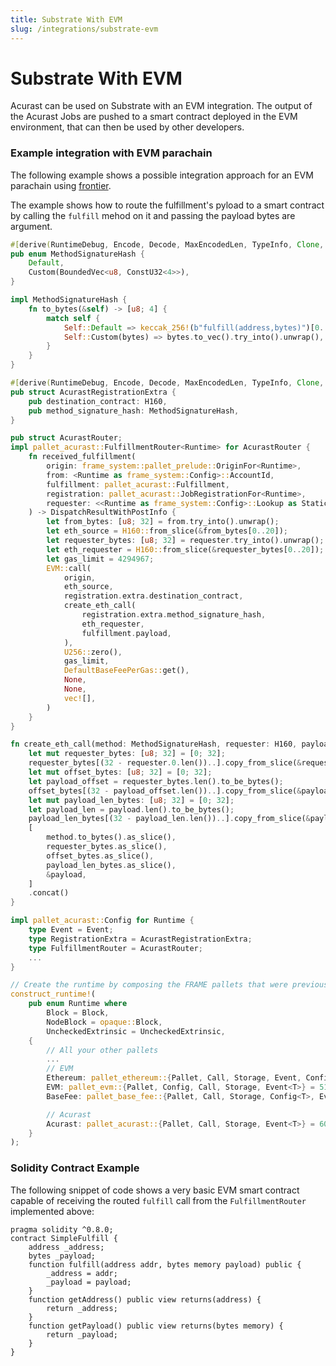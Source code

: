 ```yaml
---
title: Substrate With EVM
slug: /integrations/substrate-evm
---
```


# Substrate With EVM

Acurast can be used on Substrate with an EVM integration. The output of the Acurast Jobs are pushed to a smart contract deployed in the EVM environment, that can then be used by other developers.

### Example integration with EVM parachain

The following example shows a possible integration approach for an EVM parachain using [frontier](https://github.com/paritytech/frontier).

The example shows how to route the fulfillment's pyload to a smart contract by calling the `fulfill` mehod on it and passing the payload bytes are argument.

```rust
#[derive(RuntimeDebug, Encode, Decode, MaxEncodedLen, TypeInfo, Clone, PartialEq)]
pub enum MethodSignatureHash {
	Default,
	Custom(BoundedVec<u8, ConstU32<4>>),
}

impl MethodSignatureHash {
	fn to_bytes(&self) -> [u8; 4] {
		match self {
			Self::Default => keccak_256!(b"fulfill(address,bytes)")[0..4].try_into().unwrap(),
			Self::Custom(bytes) => bytes.to_vec().try_into().unwrap(),
		}
	}
}

#[derive(RuntimeDebug, Encode, Decode, MaxEncodedLen, TypeInfo, Clone, PartialEq)]
pub struct AcurastRegistrationExtra {
	pub destination_contract: H160,
	pub method_signature_hash: MethodSignatureHash,
}

pub struct AcurastRouter;
impl pallet_acurast::FulfillmentRouter<Runtime> for AcurastRouter {
	fn received_fulfillment(
		origin: frame_system::pallet_prelude::OriginFor<Runtime>,
		from: <Runtime as frame_system::Config>::AccountId,
		fulfillment: pallet_acurast::Fulfillment,
		registration: pallet_acurast::JobRegistrationFor<Runtime>,
		requester: <<Runtime as frame_system::Config>::Lookup as StaticLookup>::Target,
	) -> DispatchResultWithPostInfo {
		let from_bytes: [u8; 32] = from.try_into().unwrap();
		let eth_source = H160::from_slice(&from_bytes[0..20]);
		let requester_bytes: [u8; 32] = requester.try_into().unwrap();
		let eth_requester = H160::from_slice(&requester_bytes[0..20]);
		let gas_limit = 4294967;
		EVM::call(
			origin,
			eth_source,
			registration.extra.destination_contract,
			create_eth_call(
				registration.extra.method_signature_hash,
				eth_requester,
				fulfillment.payload,
			),
			U256::zero(),
			gas_limit,
			DefaultBaseFeePerGas::get(),
			None,
			None,
			vec![],
		)
	}
}

fn create_eth_call(method: MethodSignatureHash, requester: H160, payload: Vec<u8>) -> Vec<u8> {
	let mut requester_bytes: [u8; 32] = [0; 32];
	requester_bytes[(32 - requester.0.len())..].copy_from_slice(&requester.0);
	let mut offset_bytes: [u8; 32] = [0; 32];
	let payload_offset = requester_bytes.len().to_be_bytes();
	offset_bytes[(32 - payload_offset.len())..].copy_from_slice(&payload_offset);
	let mut payload_len_bytes: [u8; 32] = [0; 32];
	let payload_len = payload.len().to_be_bytes();
	payload_len_bytes[(32 - payload_len.len())..].copy_from_slice(&payload_len);
	[
		method.to_bytes().as_slice(),
		requester_bytes.as_slice(),
		offset_bytes.as_slice(),
		payload_len_bytes.as_slice(),
		&payload,
	]
	.concat()
}

impl pallet_acurast::Config for Runtime {
	type Event = Event;
	type RegistrationExtra = AcurastRegistrationExtra;
	type FulfillmentRouter = AcurastRouter;
	...
}

// Create the runtime by composing the FRAME pallets that were previously configured.
construct_runtime!(
	pub enum Runtime where
		Block = Block,
		NodeBlock = opaque::Block,
		UncheckedExtrinsic = UncheckedExtrinsic,
	{
		// All your other pallets
        ...
		// EVM
		Ethereum: pallet_ethereum::{Pallet, Call, Storage, Event, Config, Origin} = 50,
		EVM: pallet_evm::{Pallet, Config, Call, Storage, Event<T>} = 51,
		BaseFee: pallet_base_fee::{Pallet, Call, Storage, Config<T>, Event} = 52,

		// Acurast
		Acurast: pallet_acurast::{Pallet, Call, Storage, Event<T>} = 60,
	}
);
```

### Solidity Contract Example

The following snippet of code shows a very basic EVM smart contract capable of receiving the routed `fulfill` call from the `FulfillmentRouter` implemented above:

```solidity
pragma solidity ^0.8.0;
contract SimpleFulfill {
    address _address;
    bytes _payload;
    function fulfill(address addr, bytes memory payload) public {
        _address = addr;
        _payload = payload;
    }
    function getAddress() public view returns(address) {
        return _address;
    }
    function getPayload() public view returns(bytes memory) {
        return _payload;
    }
}
```
